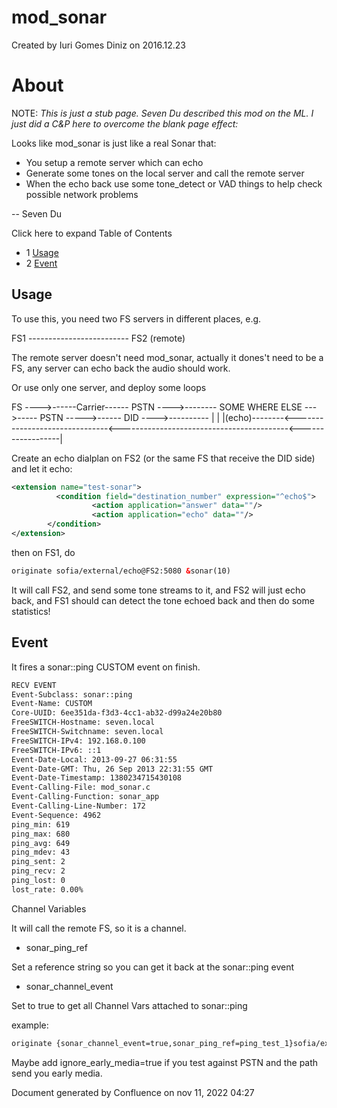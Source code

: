 
# mod_sonar 

 Created by  Iuri Gomes Diniz on 2016.12.23

# About

NOTE: _This is just a stub page. Seven Du described this mod on the ML. I just did a C&P here to overcome the blank page effect:_

Looks like mod_sonar is just like a real Sonar that:

- You setup a remote server which can echo
- Generate some tones on the local server and call the remote server
- When the echo back use some tone_detect or VAD things to help check possible network problems

-- 
Seven Du

Click here to expand Table of Contents

* 1 [Usage](#usage)
* 2 [Event](#event)

## Usage

To use this, you need two FS servers in different places, e.g.

FS1       -------------------------   FS2 (remote)

The remote server doesn't need mod\_sonar, actually it dones't need to be a FS, any server can echo back the audio should work.

Or use only one server, and deploy some loops

FS ---->------Carrier------ PSTN ---->-------- SOME WHERE ELSE --->----- PSTN ----->------ DID ---->----------
|                                                                                                            |
|(echo)--------&lt;-------------------------------&lt;------------------------------------------&lt;------------------|

Create an echo dialplan on FS2 (or the same FS that receive the DID side) and let it echo:

```xml
<extension name="test-sonar">
          <condition field="destination_number" expression="^echo$">
                  <action application="answer" data=""/>
                  <action application="echo" data=""/>
        </condition>
</extension>
```

then on FS1, do

```xml
originate sofia/external/echo@FS2:5080 &sonar(10)
```

It will call FS2, and send some tone streams to it, and FS2 will just echo back, and FS1 should can detect the tone echoed back and then do some statistics!

## Event

It fires a sonar::ping CUSTOM event on finish.

```xml
RECV EVENT
Event-Subclass: sonar::ping
Event-Name: CUSTOM
Core-UUID: 6ee351da-f3d3-4cc1-ab32-d99a24e20b80
FreeSWITCH-Hostname: seven.local
FreeSWITCH-Switchname: seven.local
FreeSWITCH-IPv4: 192.168.0.100
FreeSWITCH-IPv6: ::1
Event-Date-Local: 2013-09-27 06:31:55
Event-Date-GMT: Thu, 26 Sep 2013 22:31:55 GMT
Event-Date-Timestamp: 1380234715430108
Event-Calling-File: mod_sonar.c
Event-Calling-Function: sonar_app
Event-Calling-Line-Number: 172
Event-Sequence: 4962
ping_min: 619
ping_max: 680
ping_avg: 649
ping_mdev: 43
ping_sent: 2
ping_recv: 2
ping_lost: 0
lost_rate: 0.00%
```

Channel Variables

It will call the remote FS, so it is a channel.

* sonar\_ping\_ref

Set a reference string so you can get it back at the sonar::ping event

* sonar\_channel\_event

Set to true to get all Channel Vars attached to sonar::ping

example:

```xml
originate {sonar_channel_event=true,sonar_ping_ref=ping_test_1}sofia/external/echo@FS2:5080 &sonar(40)
```

Maybe add ignore\_early\_media=true if you test against PSTN and the path send you early media.

Document generated by Confluence on nov 11, 2022 04:27
